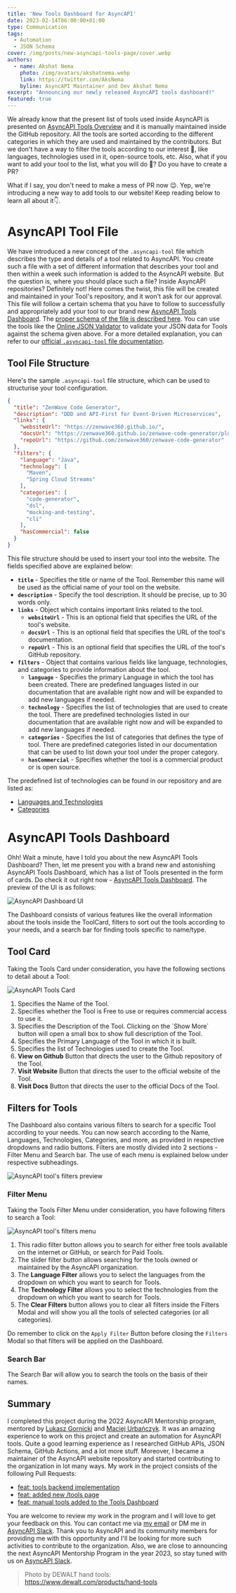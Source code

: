 ```yaml
---
title: 'New Tools Dashboard for AsyncAPI'
date: 2023-02-14T06:00:00+01:00
type: Communication
tags:
  - Automation
  - JSON Schema
cover: /img/posts/new-asyncapi-tools-page/cover.webp
authors:
  - name: Akshat Nema
    photo: /img/avatars/akshatnema.webp
    link: https://twitter.com/AksNema
    byline: AsyncAPI Maintainer and Dev Akshat Nema
excerpt: "Announcing our newly released AsyncAPI tools dashboard!"
featured: true
---
```


We already know that the present list of tools used inside AsyncAPI is presented on [AsyncAPI Tools Overview](/docs/tools) and it is manually maintained inside the GitHub repository. All the tools are sorted according to the different categories in which they are used and maintained by the contributors. But we don't have a way to filter the tools according to our interest 🤔, like languages, technologies used in it, open-source tools, etc. Also, what if you want to add your tool to the list, what you will do 🤔? Do you have to create a PR?

What if I say, you don't need to make a mess of PR now 😉. Yep, we're introducing a new way to add tools to our website! Keep reading below to learn all about it👇.

# AsyncAPI Tool File

We have introduced a new concept of the `.asyncapi-tool` file which describes the type and details of a tool related to AsyncAPI. You create such a file with a set of different information that describes your tool and then within a week such information is added to the AsyncAPI website. But the question is, where you should place such a file? Inside AsyncAPI repositories? Definitely not! Here comes the twist, this file will be created and maintained in your Tool's repository, and it won't ask for our approval. This file will follow a certain schema that you have to follow to successfully and appropriately add your tool to our brand new [AsyncAPI Tools Dashboard](/tools). The [proper schema of the file is described here](https://github.com/asyncapi/website/blob/master/scripts/tools/tools-schema.json). You can use the tools like the [Online JSON Validator](https://www.liquid-technologies.com/online-json-schema-validator) to validate your JSON data for Tools against the schema given above. For a more detailed explanation, you can refer to our [official `.asyncapi-tool` file documentation](https://github.com/asyncapi/community/blob/master/new-tool-documentation.md). 

## Tool File Structure

Here's the sample `.asyncapi-tool` file structure, which can be used to structurise your tool configuration.

```JSON
{
  "title": "ZenWave Code Generator",
  "description": "DDD and API-First for Event-Driven Microservices",
  "links": {
    "websiteUrl": "https://zenwave360.github.io/",
    "docsUrl": "https://zenwave360.github.io/zenwave-code-generator/plugins/asyncapi-spring-cloud-streams3/",
    "repoUrl": "https://github.com/zenwave360/zenwave-code-generator"
  },
  "filters": {
    "language": "Java",
    "technology": [
      "Maven",
      "Spring Cloud Streams"
    ],
    "categories": [
      "code-generator",
      "dsl",
      "mocking-and-testing",
      "cli"
    ],
    "hasCommercial": false
  }
}
```

This file structure should be used to insert your tool into the website. The fields specified above are explained below:

- **`title`** - Specifies the title or name of the Tool. Remember this name will be used as the official name of your tool on the website.
- **`description`** - Specify the tool description. It should be precise, up to 30 words only.
- **`links`** - Object which contains important links related to the tool.
  - **`websiteUrl`** - This is an optional field that specifies the URL of the tool's website.
  - **`docsUrl`** - This is an optional field that specifies the URL of the tool's documentation.
  - **`repoUrl`** - This is an optional field that specifies the URL of the tool's GitHub repository.
- **`filters`** - Object that contains various fields like language, technologies, and categories to provide information about the tool.
  - **`language`** - Specifies the primary Language in which the tool has been created. There are predefined languages listed in our documentation that are available right now and will be expanded to add new languages if needed.
  - **`technology`** - Specifies the list of technologies that are used to create the tool. There are predefined technologies listed in our documentation that are available right now and will be expanded to add new languages if needed.
  - **`categories`** - Specifies the list of categories that defines the type of tool. There are predefined categories listed in our documentation that can be used to list down your tool under the proper category.
  - **`hasCommercial`** - Specifies whether the tool is a commercial product or is open source.

The predefined list of technologies can be found in our repository and are listed as:

- [Languages and Technologies](https://github.com/asyncapi/website/blob/master/scripts/tools/tags-color.js)
- [Categories](https://github.com/asyncapi/website/blob/master/scripts/tools/categorylist.js)

# AsyncAPI Tools Dashboard

Ohh! Wait a minute, have I told you about the new AsyncAPI Tools Dashboard? Then, let me present you with a brand new and astonishing AsyncAPI Tools Dashboard, which has a list of Tools presented in the form of cards. Do check it out right now - [AsyncAPI Tools Dashboard](/tools). The preview of the UI is as follows:

![AsyncAPI Dashboard UI](/img/posts/new-asyncapi-tools-page/dashboard-preview.webp)

The Dashboard consists of various features like the overall information about the tools inside the ToolCard, filters to sort out the tools according to your needs, and a search bar for finding tools specific to name/type.

## Tool Card

Taking the Tools Card under consideration, you have the following sections to detail about a Tool:

![AsyncAPI Tools Card](/img/posts/new-asyncapi-tools-page/tool-preview.webp)

<ol>
  <li> Specifies the Name of the Tool.</li>
  <li> Specifies whether the Tool is Free to use or requires commercial access to use it.</li>
  <li> Specifies the Description of the Tool. Clicking on the `Show More` button will open a small box to show full description of the Tool.</li>
  <li> Specifies the Primary Language of the Tool in which it is built.</li>
  <li> Specifies the list of Technologies used to create the Tool.</li>
  <li> <b>View on Github</b> Button that directs the user to the Github repository of the Tool.</li>
  <li> <b>Visit Website</b> Button that directs the user to the official website of the Tool.</li>
  <li> <b>Visit Docs</b> Button that directs the user to the official Docs of the Tool.</li>
</ol>

## Filters for Tools

The Dashboard also contains various filters to search for a specific Tool according to your needs. You can now search according to the Name, Languages, Technologies, Categories, and more, as provided in respective dropdowns and radio buttons. Filters are mostly divided into 2 sections - Filter Menu and Search bar. The use of each menu is explained below under respective subheadings.

![AsyncAPI tool's filters preview](/img/posts/new-asyncapi-tools-page/filters.webp)

### Filter Menu

Taking the Tools Filter Menu under consideration, you have following filters to search a Tool:

![AsyncAPI tool's filters menu](/img/posts/new-asyncapi-tools-page/filter-menu.webp)

<ol>
  <li> This radio filter button allows you to search for either free tools available on the internet or GitHub, or search for Paid Tools.</li>
  <li> The slider filter button allows searching for the tools owned or maintained by the AsyncAPI organization. </li>
  <li> The <b>Language Filter</b> allows you to select the languages from the dropdown on which you want to search for Tools. </li>
  <li> The <b>Technology Filter</b> allows you to select the technologies from the dropdown on which you want to search for Tools. </li>
  <li> The <b>Clear Filters</b> button allows you to clear all filters inside the Filters Modal and will show you all the tools of selected categories (or all categories).</li>
</ol>

Do remember to click on the `Apply Filter` Button before closing the `Filters` Modal so that filters will be applied on the Dashboard.

### Search Bar

The Search Bar will allow you to search the tools on the basis of their names.

## Summary

I completed this project during the 2022 AsyncAPI Mentorship program, mentored by [Lukasz Gornicki](https://github.com/derberg) and [Maciej Urbańczyk](https://github.com/magicmatatjahu). It was an amazing experience to work on this project and create an automation for AsyncAPI tools. Quite a good learning experience as I researched GitHub APIs, JSON Schema, GitHub Actions, and a lot more stuff. Moreover, I became a maintainer of the AsyncAPI website repository and started contributing to the organization in lot many ways. My work in the project consists of the following Pull Requests: 

- [feat: tools backend implementation](https://github.com/asyncapi/website/pull/939)
- [feat: added new /tools page](https://github.com/asyncapi/website/pull/940)
- [feat: manual tools added to the Tools Dashboard](https://github.com/asyncapi/website/pull/1191)

You are welcome to review my work in the program and I will love to get your feedback on this. You can contact me via [my email](mailto:akshatnema.official@gmail.com) or DM me in [AsyncAPI Slack](https://asyncapi.com/slack-invite). Thank you to AsyncAPI and its community members for providing me with this opportunity and I'll be looking for more such activities to contribute to the organization. Also, we are close to announcing the next AsyncAPI Mentorship Program in the year 2023, so stay tuned with us on [AsyncAPI Slack](https://asyncapi.com/slack-invite).

> Photo by DEWALT hand tools: https://www.dewalt.com/products/hand-tools
